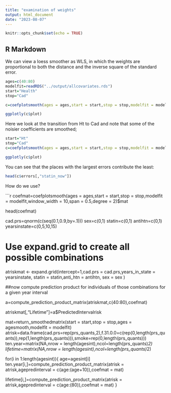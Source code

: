 ```yaml
---
title: "examination of weights"
output: html_document
date: "2023-08-07"
---
```


```r
knitr::opts_chunk$set(echo = TRUE)
```

## R Markdown

We can view a loess smoother as WLS, in which the weights are proportional to both the distance and the inverse square of the standard error.


```r

ages=c(40:80)
modelfit=readRDS("../output/allcovariates.rds")
start="Health"
stop="Cad"

c=coefplotsmooth(ages = ages,start = start,stop = stop,modelfit = modelfit,window_width = 10,span = 0.2,degree = 2)

ggplotly(c$plot)
```

Here we look at the transition from Ht to Cad and note that some of the noisier coefficients are smoothed;

```r
start="Ht"
stop="Cad"
c=coefplotsmooth(ages = ages,start = start,stop = stop,modelfit = modelfit,window_width = 10,span = 0.5,degree = 2)

ggplotly(c$plot)

```

You can see that the places with the largest errors contribute the least:

```r
head(c$errors[,"statin_now"])
```


How do we use?

```r

coefmat=coefplotsmooth(ages = ages,start = start,stop = stop,modelfit = modelfit,window_width = 10,span = 0.5,degree = 2)$mat

head(coefmat)

cad.prs=qnorm(c(seq(0.1,0.9,by=.1)))
sex=c(0,1)
statin=c(0,1)
antihtn=c(0,1)
yearsinstate=c(0,5,10,15)

# Use expand.grid to create all possible combinations
atriskmat <- expand.grid(intercept=1,cad.prs = cad.prs,years_in_state = yearsinstate, statin = statin,anti_htn = antihtn, sex = sex )


##now compute prediction product for individuals of those combinations for a given year interval

a=compute_prediction_product_matrix(atriskmat,c(40:80),coefmat)

atriskmat[,"Lifetime"]=a$PredictedIntervalrisk

mat=return_smoothedmatrix(start = start,stop = stop,ages = agesmooth,modelfit = modelfit)
atrisk=data.frame(cad.prs=rep(prs_quants,2),f.31.0.0=c(rep(0,length(prs_quants)),rep(1,length(prs_quants))),smoke=rep(0,length(prs_quants)))
ten.year=matrix(NA,nrow = length(agesint),ncol=length(prs_quants)*2)
lifetime=matrix(NA,nrow = length(agesint),ncol=length(prs_quants)*2)

for(i in 1:length(agesint)){
  age=agesint[i]
  ten.year[i,]=compute_prediction_product_matrix(atrisk = atrisk,agepredinterval = c(age:(age+10)),coefmat = mat)
  
  lifetime[i,]=compute_prediction_product_matrix(atrisk = atrisk,agepredinterval = c(age:(80)),coefmat = mat)
}


